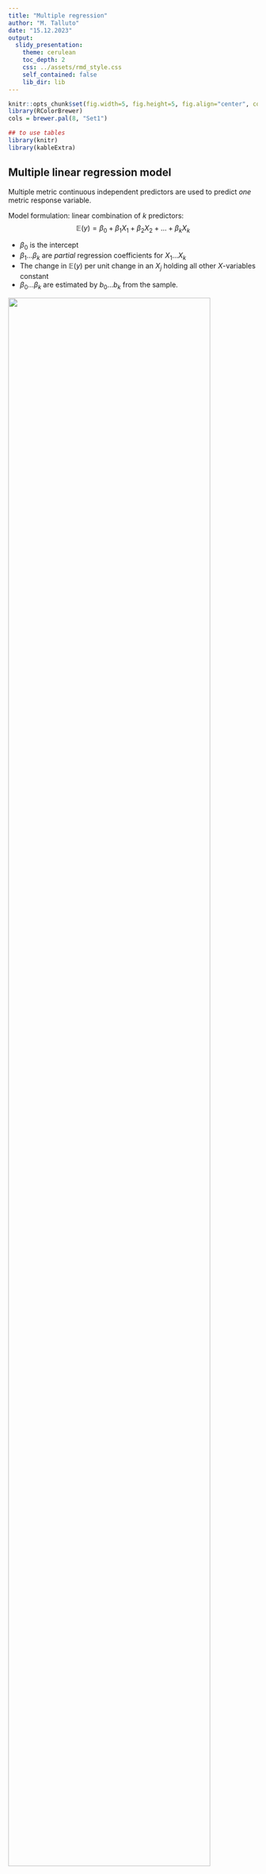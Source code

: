 ```yaml
---
title: "Multiple regression"
author: "M. Talluto"
date: "15.12.2023"
output:
  slidy_presentation:
    theme: cerulean
    toc_depth: 2
    css: ../assets/rmd_style.css
    self_contained: false
    lib_dir: lib
---
```



```r
knitr::opts_chunk$set(fig.width=5, fig.height=5, fig.align="center", collapse = TRUE, comment = "##", dev="png", error = TRUE)
library(RColorBrewer)
cols = brewer.pal(8, "Set1")

## to use tables
library(knitr)
library(kableExtra)
```

## Multiple linear regression model

<div class="left lt">

Multiple metric continuous independent predictors are used to predict *one* metric response variable.

Model formulation: linear combination of *k* predictors:
$$
\mathbb{E}(y) =\beta_0+\beta_1X_1+\beta_2X_2+...+\beta_kX_k
$$

* $\beta_0$ is the intercept
* $\beta_1...\beta_k$ are *partial* regression coefficients for $X_1...X_k$
* The change in $\mathbb{E}(y)$ per unit change in an $X_j$ holding all other $X$-variables constant
* $\beta_0...\beta_k$ are estimated by $b_0...b_k$ from the sample.
</div>

<div class="right rt">
![](img/mlr.png){width=90%}
</div>



## Multiple linear regression model

<div class="left lt">

Using matrix notation:

$$
\hat{y} = \mathbf{X}\mathbf{B}
$$

$\mathbf{B}$ is the **parameter vector**

$\mathbf{X}$ is the **design matrix**

$$
\mathbf{X} = \begin{bmatrix}
1 & x_{1,1} & x_{2,1} & \dots & x_{k,1} \\
1 & x_{1,2} & x_{2,2} & \dots & x_{k,2} \\
\vdots & \vdots & \vdots & \dots & \vdots \\
1 & x_{1,n} & x_{2,n} & \dots & x_{k,n} \\
\end{bmatrix}
$$

<br/>

$$
\begin{aligned}
\mathbb{E}(y) = \hat{y} & = \mathbf{X}\mathbf{B} \\
y &= \mathbf{X}\mathbf{B} + \epsilon  \\
\epsilon & \sim \mathcal{N}(0, s_\epsilon)
\end{aligned}
$$

The equation is a **linear system** and can be solved with linear algebra by OLS, minimizing the sum of squared residuals:

$$
\mathrm{min}: \sum \epsilon^2 = \sum \left (\mathbf{X}\mathbf{B} - y \right)^2
$$
</div>
<div class="right rt">
![](img/mlr.png){width=90%}


</div>

## Multiple linear regression: Hypotheses

1. $\mathbf{H_{0,regression}}$: **All partial regression coefficients are zero**. 
	- The model (i.e., the linear system $\mathbf{XB}$) does not explain any of the variation in $y$.
	- Test with ANOVA as with linear regression against a null model (with no predictors).

## Multiple linear regression: Hypotheses

1. $\mathbf{H_{0,regression}}$: **All partial regression coefficients are zero**. 
	- The model (i.e., the linear system $\mathbf{XB}$) does not explain any of the variation in $y$.
	- Test with ANOVA as with linear regression against a null model (with no predictors).

2. $\mathbf{H_{0,coef_j}}$: **An individual partial regression coefficient, the slope of the relationship between $y$ and $x_j$, is zero**. 
	- with $k$ predictors, there are $k$ such hypotheses.
	- test with a $t$-statistic

## Multiple linear regression: Goodness of fit

* Explained variance: **multiple $R^2$**
* Similar interpretation as with simple LR: the percentage of variation of Y explained by *all* X variables.

## Multiple linear regression: Goodness of fit

* Explained variance: **multiple $R^2$**
* Similar interpretatin as with simple LR: the percentage of variation of Y explained by *all* X variables.

BUT: adding predictors (even random numbers) will always increase $R^2$ (by making the model more flexible)

One solution is **Adjusted** $R^2$: penalises $R^2$ for additional model complexity.

$$
{R^2}_{adj}=1-\frac{SS_{res}}{SS_{tot}}\times\frac{n-1}{n-k}
$$

## Choosing predictors

Simplest approach: fit a full model with all predictors, then drop anything that is non-significant

## Choosing predictors

Simplest approach: fit a full model with all predictors, then drop anything that is non-significant

### Caveats:

* Predictors may represent important hypotheses
* Predictors can influence other predictors!
	- $x_2$ is significant only if $x_1$ is in the model, but $x_1$ is never significant
* Interactions must include all main effects:
	- $\mathbb{E}(y) = b_0 + b_1x_1 + b_2x_2 + b_3x_1x_2$
	- A model with $b_3$ must include $b_1$ and $b_2$, even if non-significant!
* High-order terms (e.g., polynomials) must also include all lower-order terms
	- $\mathbb{E}(y) = b_0 + b_1x_1 + b_2x_1^2$
	- A model with $b_2$ must include $b_1$ 


## Comparing effects

Do not compare p-values to determine which predictor is "better"

Rather, compare **standardized effects**

Either standardize all predictors (especially if $s_{x_1} >> s_{x_2}$) or standardize the coefficients.

$$
{b_j}^*=b_j\frac{s_{X_j}}{s_Y}
$$

Higher ${b_j}^*$ means stronger influence of $x_j$. Note that in software output ${b_j}^*$ is often referred to as $\beta_j$.


## Choosing models based on information theory

The best model in a set is the one that lets you accurately predict the value of a new unobserved outcome $y_*$ based on the vector of inputs/predictors $\mathbf{X}_*$.

We want to minimize the **expected prediction error** 

$$
	\mathbb{E}(\epsilon_*) = | \hat{y}_* - \mathbf{BX}^* |
$$

## Choosing models based on information theory

The best model in a set is the one that lets you accurately predict the value of a new unobserved outcome $y_*$ based on the vector of inputs/predictors $\mathbf{X}_*$.

We want to minimize the **expected prediction error** 

$$
	\mathbb{E}(\epsilon_*) = | \hat{y}_* - \mathbf{BX}^* |
$$

We usually do not measure it, rather we approximate it with Akaike's Information Criterion (AIC)

$$
\mathrm{AIC} = n \ln \left( \frac{SS_{err}}{n} + \right ) + 2k
$$
Like adjusted $R^2$, it penalises models for complexity

Lower AIC is better, models with AIC within 2 units are equivalent 

## Choosing models based on information theory

**Question**: What measurements can be used to predict bill length?

<div class="left lt">
```r
data(penguins, package = "palmerpenguins")
penguins = as.data.frame(penguins)
penguins = penguins[complete.cases(penguins), ]
penguins = subset(penguins, species == "Gentoo")

plot(penguins[, 3:7])
```

</div>

<div class="right rt">
```r
full_mod = lm(bill_length_mm ~ bill_depth_mm + flipper_length_mm + 
			  	body_mass_g + sex, data = penguins)
summary(full_mod)

```
</div>



## Choosing models based on information theory

**Question**: What measurements can be used to predict bill length?

Does sex matter? Or can a sex effect be more simply explained by size?

<div class="left lt">
```r
data(penguins, package = "palmerpenguins")
penguins = as.data.frame(penguins)
penguins = penguins[complete.cases(penguins), ]
penguins = subset(penguins, species == "Gentoo")

plot(penguins[, 3:7])
```

</div>

<div class="right rt">
```r
simple_mod = lm(bill_length_mm ~ bill_depth_mm + flipper_length_mm + 
					body_mass_g, data = penguins)
AIC(full_mod) - AIC(simple_mod)

```
</div>


## Model building

>- Stepwise model selection, implemented `step` in R will build a model for you automatically, adding or dropping terms in an attempt to find a model that minimises AIC 
>- This is an ok approach for **exploration** but not for **hypothesis testing**
>- p-values resulting from such a model are not useful
>- We should view such models as hypotheses to be explored with further data collection
>- Unwise to speak of significance

## Model building

* Stepwise model selection, implemented `step` in R will build a model for you automatically, adding or dropping terms in an attempt to find a model that minimises AIC 
* This is an ok approach for **exploration** but not for **hypothesis testing**
* p-values resulting from such a model are not useful
* We should view such models as hypotheses to be explored with further data collection
* Unwise to speak of significance

Such models are prone to **Overfitting**:" irrelevant predictors that correlate with the outcomes by chance result in a model that fits the dataset well, but performs poorly when challenged with new data (low **transferability**)


## Pitfalls: Model flexibility

<div class="left lt">

```r
hom = data.frame(
	body_mass_kg = c(34.5, 35.5, 37, 41.5, 55.4, 53.4, 60.9), 
	brain_volume_cc = c(652.4, 464.5, 448.8, 549.3, 819.9, 1540.4, 963.2)
)
mod1 = lm(brain_volume_cc ~ body_mass_kg, data = hom)
```
</div>

<div class="right rt">
```r
par(mfrow = c(3, 2), bty='n', pch = 16, mgp = c(2,1,0), mar = c(3,3,0,0), cex = 1.5)
xt = 35
yt = 1300
tcex = 0.8
xp = data.frame(body_mass_kg = seq(30, 65, length.out = 200))
plot(brain_volume_cc ~ body_mass_kg, data = hom, 
	 xlab = "Body Mass (kg)", ylab = "Brain Volume (cc)")
lines(xp$body_mass_kg, predict(mod1, newdata = xp))
text(xt, yt, paste(expression(R^2), "=", round(summary(mod1)$r.squared, 2)), pos = 4, cex = tcex)
```

</div>

## Pitfalls: Model flexibility

<div class="left lt">

```r
mod1 = lm(brain_volume_cc ~ body_mass_kg, data = hom)
mod2 = lm(brain_volume_cc ~ body_mass_kg + I(body_mass_kg^2), data = hom)
```
</div>

<div class="right rt">
```r
par(mfrow = c(3, 2), bty='n', pch = 16, mgp = c(2,1,0), mar = c(3,3,0,0), cex = 1.5)
plot(brain_volume_cc ~ body_mass_kg, data = hom, 
	 xlab = "Body Mass (kg)", ylab = "Brain Volume (cc)")
lines(xp$body_mass_kg, predict(mod1, newdata = xp))
text(xt, yt, paste(expression(R^2), "=", round(summary(mod1)$r.squared, 2)), pos = 4, cex = tcex)

plot(brain_volume_cc ~ body_mass_kg, data = hom, 
	 xlab = "Body Mass (kg)", ylab = "Brain Volume (cc)")
lines(xp$body_mass_kg, predict(mod2, newdata = xp))
text(xt, yt, paste(expression(R^2), "=", round(summary(mod2)$r.squared, 2)), pos = 4, cex = tcex)

```

</div>



## Pitfalls: Model flexibility

<div class="left lt">

```r
mod1 = lm(brain_volume_cc ~ body_mass_kg, data = hom)
mod2 = lm(brain_volume_cc ~ body_mass_kg + I(body_mass_kg^2), data = hom)
mod3 = lm(brain_volume_cc ~ body_mass_kg + I(body_mass_kg^2) + I(body_mass_kg^3), data = hom)
mod4 = lm(brain_volume_cc ~ body_mass_kg + I(body_mass_kg^2) + I(body_mass_kg^3) + I(body_mass_kg^4), data = hom)
mod5 = lm(brain_volume_cc ~ body_mass_kg + I(body_mass_kg^2) + I(body_mass_kg^3) + I(body_mass_kg^4) + I(body_mass_kg^5), data = hom)
mod6 = lm(brain_volume_cc ~ body_mass_kg + I(body_mass_kg^2) + I(body_mass_kg^3) + I(body_mass_kg^4) + I(body_mass_kg^5) + I(body_mass_kg^6), data = hom)
```
</div>

<div class="right rt">
```r
par(mfrow = c(3, 2), bty='n', pch = 16, mgp = c(2,1,0), mar = c(3,3,0,0), cex = 1.5)
plot(brain_volume_cc ~ body_mass_kg, data = hom, ylim = c(400, 1600),
	 xlab = "Body Mass (kg)", ylab = "Brain Volume (cc)")
lines(xp$body_mass_kg, predict(mod1, newdata = xp))
text(xt, yt, paste(expression(R^2), "=", round(summary(mod1)$r.squared, 2)), pos = 4, cex = tcex)

plot(brain_volume_cc ~ body_mass_kg, data = hom, ylim = c(400, 1600),
	 xlab = "Body Mass (kg)", ylab = "Brain Volume (cc)")
lines(xp$body_mass_kg, predict(mod2, newdata = xp))
text(xt, yt, paste(expression(R^2), "=", round(summary(mod2)$r.squared, 2)), pos = 4, cex = tcex)

plot(brain_volume_cc ~ body_mass_kg, data = hom, ylim = c(400, 1600),
	 xlab = "Body Mass (kg)", ylab = "Brain Volume (cc)")
lines(xp$body_mass_kg, predict(mod3, newdata = xp))
text(xt, yt, paste(expression(R^2), "=", round(summary(mod3)$r.squared, 2)), pos = 4, cex = tcex)
plot(brain_volume_cc ~ body_mass_kg, data = hom, ylim = c(400, 1600),
	 xlab = "Body Mass (kg)", ylab = "Brain Volume (cc)")
lines(xp$body_mass_kg, predict(mod4, newdata = xp))
text(xt, yt, paste(expression(R^2), "=", round(summary(mod4)$r.squared, 2)), pos = 4, cex = tcex)
plot(brain_volume_cc ~ body_mass_kg, data = hom, ylim = c(400, 1800),
	 xlab = "Body Mass (kg)", ylab = "Brain Volume (cc)")
lines(xp$body_mass_kg, predict(mod5, newdata = xp))
text(xt, yt, paste(expression(R^2), "=", round(summary(mod5)$r.squared, 2)), pos = 4, cex = tcex)
plot(brain_volume_cc ~ body_mass_kg, data = hom, 
	 xlab = "Body Mass (kg)", ylab = "Brain Volume (cc)", ylim = c(200, 1800))
lines(xp$body_mass_kg, predict(mod6, newdata = xp))
text(xt, yt, paste(expression(R^2), "=", round(summary(mod6)$r.squared, 2)), pos = 4, cex = tcex)
```

</div>


## The curse of dimensionality

* High dimensional spaces (lots of $x$ variables) require lots of data
* Rule-of-thumb minimum: $n > 5k$
   - with large $k$, even more is needed (as the necessary n to cover multidimensional space increases as a power law of k).

<br/>

Assume predictors $X_1$ and $X_2$ and limited sampling effort of n=16:

1. When studying only one predictor, we can cover its entire range of interest well. 
2. When studying two predictors with the same effort, our samples are dispersed in the 2D-space. We can´t get the same density but still cover the entire 2D-space in a regular grid.
3. The more likely reality produces a dispersed distribution over the 2D-space with well and less well covered areas. The data becomes **sparse**. Maintaining high sampling density becomes increasingly difficult when more than two 2 dimensions are involved. We don´t cover our predictors well enough anymore! 

<br/>

```r

par(mfrow = c(1,3))
n = 16
x = seq(-3, 3, length.out=n)
plot(x, rep(0, n), yaxt='n', pch = 16, bty='n', ylab = "",
     main = paste("avg distance =", round(x[2]-x[1], 2)))

x1 = x2 = seq(-3, 3, length.out=sqrt(n))
dat = expand.grid(x1, x2)

plot(dat$Var1, dat$Var2, pch = 16, bty='n', 
     main = "avg distance ≈ 2.42", xlab=expression(x[1]), 
     ylab=expression(x[2]))

plot(runif(16, -3, 3), runif(16, -3, 3), pch = 16, bty='n', 
     main = "much unsampled space", xlab=expression(x[1]), 
     ylab=expression(x[2]), xlim=c(-3, 3), ylim=c(-3, 3))

```


## Additional assumptions
* All $X_j$ measured with no/minimal error
* Linearity between $Y$ and $BX$, in other words linear relationships are assumed between $Y$ and every $X_j$ adjusted for all other $X$-variables (hard to check!)
* Normally distributed residuals with constant variance
   - use `qqnorm(residuals(mod))`, `qqline(residuals(mod))`, and `plot(mod)`
   - plot $|res|$ or $res^2$ against $\hat{Y}$ to detect variance heterogeneity (no trend!)
   - examine residuals for high leverage/influence
   
* Limited multicollinearity
   - quick test: run `cor` on predictor matrix, check for large correlations
   - formal test: Variance Inflation Factors (VIF) < 10 (ish)

## Dealing with multicollinearity

Why is this a problem?

* Numerical instability (hard to find parameter estimates)
* large CIs for regression slopes
* unsure importance of predictors (but could still be good overall model).

## Variance inflation factors

Ignoring $y$ for a moment, we can perform regressions of the $x$ variables against each other:

$$
x_i = b_0 + b_1x_1 \dots b_kx_k +\epsilon \mathrm{~;~excluding~x_i}
$$

Large $R^2_i$ would argue for redundancy of $x_i$ (its information is already contained in a linear combination of all other $x$-variables). 

$VIF_i$ is a transformation of $R^2_i$:

$$
\mathrm{VIF}_i = \frac{1}{1-R^2_i}
$$
The VIF (name!) tells you by how much the SE of a regression coefficient increases due to inclusion of additional $x$-variables:

$$
s_b = s_{b,\rho=0}\sqrt{\mathrm{VIF}}
$$

$s_{b,\rho=0}$ is the standard error of a regression coefficient, assuming that all predictors are uncorrolated


## VIF in R

```r
# install.packages(car) # install the package, only need to do this once!
library(car)

full_mod = lm(bill_length_mm ~ bill_depth_mm + flipper_length_mm + 
                body_mass_g + sex, data = penguins)
vif(full_mod)
```

Procedure: if any VIF > 10, drop the variable with the largest VIF, repeat

## Presenting Results

### Always:

1. A complete description of the model, all variables, and whatever variable selection method
2. A table of regression parameters, std errors or confidence intervals, p-values
3. $R^2$ or another metric of goodness of fit


## Presenting Results

### Graphical options

1. Scatterplot-like representations not possible for >2 predictors
2. Diagnostics (qq-plots, residulas vs fits) are even more important!
3. **Partial response curves**: effect of each variable, holding others constant

![](img/partial_response.png){width=50%}





